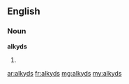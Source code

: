 ==English==

===Noun===
'''alkyds'''

# {{plural of|alkyd}}

[[ar:alkyds]]
[[fr:alkyds]]
[[mg:alkyds]]
[[my:alkyds]]